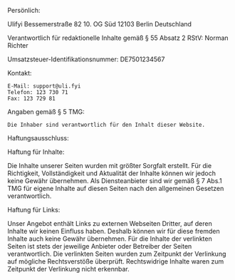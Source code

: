Persönlich:

Ulifyi
  Bessemerstraße 82
  10. OG Süd
  12103 Berlin
  Deutschland

  Verantwortlich für redaktionelle Inhalte gemäß § 55 Absatz 2 RStV:
  Norman Richter

  Umsatzsteuer-Identifikationsnummer:
  DE7501234567

Kontakt:

    E-Mail: support@uli.fyi
    Telefon: 123 730 71
    Fax: 123 729 81

Angaben gemäß § 5 TMG:

    Die Inhaber sind verantwortlich für den Inhalt dieser Website.


Haftungsausschluss:

Haftung für Inhalte:

Die Inhalte unserer Seiten wurden mit größter Sorgfalt erstellt. Für die Richtigkeit, Vollständigkeit und Aktualität der Inhalte können wir jedoch keine Gewähr übernehmen. Als Diensteanbieter sind wir gemäß § 7 Abs.1 TMG für eigene Inhalte auf diesen Seiten nach den allgemeinen Gesetzen verantwortlich.

Haftung für Links:

Unser Angebot enthält Links zu externen Webseiten Dritter, auf deren Inhalte wir keinen Einfluss haben. Deshalb können wir für diese fremden Inhalte auch keine Gewähr übernehmen. Für die Inhalte der verlinkten Seiten ist stets der jeweilige Anbieter oder Betreiber der Seiten verantwortlich. Die verlinkten Seiten wurden zum Zeitpunkt der Verlinkung auf mögliche Rechtsverstöße überprüft. Rechtswidrige Inhalte waren zum Zeitpunkt der Verlinkung nicht erkennbar.
